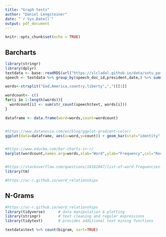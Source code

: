 ```yaml
---
title: "Graph tests"
author: "Daniel Lengsteiner"
date: "`r Sys.Date()`"
output: pdf_document
---
```


```r
knitr::opts_chunk$set(echo = TRUE)
```

## Barcharts

```r
library(stringr)
library(dplyr)
textdata <- base::readRDS(url("https://slcladal.github.io/data/sotu_paragraphs.rda", "rb"))
speech <- textdata %>% group_by(speech_doc_id,president,date,) %>% summarise(text = paste0(text, collapse = " ")) 

words<-strsplit("God,America,country,liberty",",")[[1]]

wordcount<- c()
for(i in 1:length(words)){
  wordcount[i] <- sum(str_count(speech$text, words[i]))
}

dataframe <- data.frame(word=words,count=wordcount)


#https://www.datanovia.com/en/blog/ggplot-gradient-color/
ggplot(data=dataframe, aes(x=word,y=count)) + geom_bar(stat="identity", aes(fill=count)) + scale_fill_gradientn(colours = c("darkblue","blue","blue","purple","magenta","red","red")) + ggtitle("Frequency of words used in presidential speeches from 1790 - 1903")


#https://www.educba.com/bar-charts-in-r/
barplot(wordcount,names.arg=words,xlab="Word",ylab="Frequency",col="Red",main="Frequency of words used in presidential speeches from 1790 - 1903",border="black")


#https://stackoverflow.com/questions/18101047/list-of-word-frequencies-using-r
library(tm)

#https://uc-r.github.io/word_relationships
```

## N-Grams

```r
#https://uc-r.github.io/word_relationships
library(tidyverse)      # data manipulation & plotting
library(stringr)        # text cleaning and regular expressions
library(tidytext)       # provides additional text mining functions

textdata$text %>% count(bigram, sort=TRUE)
```





